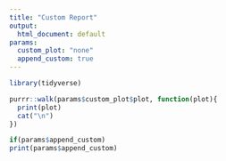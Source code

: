 ```yaml
---
title: "Custom Report"
output:
  html_document: default
params:
  custom_plot: "none"
  append_custom: true
---
```


```r
library(tidyverse)
```


```r
purrr::walk(params$custom_plot$plot, function(plot){
  print(plot)
  cat("\n")
})

```
```r
if(params$append_custom)
print(params$append_custom)
```











